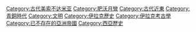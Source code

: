 {{Commonscat|Babylonia}}

[[Category:古代美索不达米亚|Category:古代美索不达米亚]]
[[Category:肥沃月彎|Category:肥沃月彎]]
[[Category:古代近東|Category:古代近東]]
[[Category:青銅時代|Category:青銅時代]]
[[Category:文明|Category:文明]]
[[Category:伊拉克歷史|Category:伊拉克歷史]]
[[Category:伊拉克考古學|Category:伊拉克考古學]]
[[Category:已不存在的亞洲帝國|Category:已不存在的亞洲帝國]]
[[Category:西亞歷史|Category:西亞歷史]]